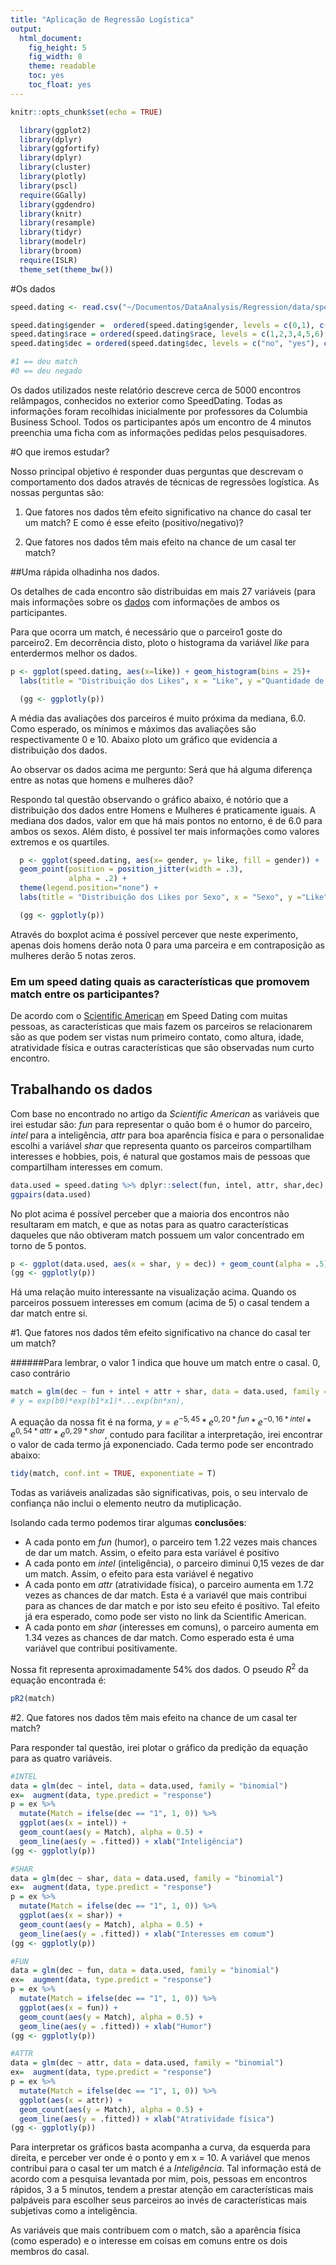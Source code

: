 ```yaml
---
title: "Aplicação de Regressão Logística"
output:
  html_document:
    fig_height: 5
    fig_width: 8
    theme: readable
    toc: yes
    toc_float: yes
---
```


```r
knitr::opts_chunk$set(echo = TRUE)
```

```r
  library(ggplot2)
  library(dplyr)
  library(ggfortify)
  library(dplyr)
  library(cluster)
  library(plotly)
  library(pscl)
  require(GGally)
  library(ggdendro)
  library(knitr)
  library(resample)
  library(tidyr)
  library(modelr) 
  library(broom)
  require(ISLR)
  theme_set(theme_bw())
```


#Os dados

```r
speed.dating <- read.csv("~/Documentos/DataAnalysis/Regression/data/speed-dating2.csv")

speed.dating$gender =  ordered(speed.dating$gender, levels = c(0,1), c("Mulher", "Homem"))
speed.dating$race = ordered(speed.dating$race, levels = c(1,2,3,4,5,6), c("Negro", "Caucasiano", "Latino", "Asiatico", "Indio","Outro"))
speed.dating$dec = ordered(speed.dating$dec, levels = c("no", "yes"), c(0,1))

#1 == deu match
#0 == deu negado
```

Os dados utilizados neste relatório descreve cerca de 5000 encontros relâmpagos, conhecidos no exterior como SpeedDating. Todas as informações foram recolhidas inicialmente por professores da Columbia Business School. Todos os participantes após um encontro de 4 minutos preenchia uma ficha com as informações pedidas pelos pesquisadores. 

#O que iremos estudar? 

Nosso principal objetivo é responder duas perguntas que descrevam o comportamento dos dados através de técnicas de regressões logística. As nossas perguntas são: 

1.  Que fatores nos dados têm efeito significativo na chance do casal ter um match? E como é esse efeito (positivo/negativo)?

2.  Que fatores nos dados têm mais efeito na chance de um casal ter match?

##Uma rápida olhadinha nos dados. 

Os detalhes de cada encontro são distribuidas em mais 27 variáveis (para mais informações sobre os [dados](https://github.com/nazareno/ciencia-de-dados-1/tree/master/5-regressao/speed-dating) com informações de ambos os participantes.

Para que ocorra um match, é necessário que o parceiro1 goste do parceiro2. Em decorrência disto, ploto o histograma da variável _like_ para enterdermos melhor os dados. 

```r

p <- ggplot(speed.dating, aes(x=like)) + geom_histogram(bins = 25)+
  labs(title = "Distribuição dos Likes", x = "Like", y ="Quantidade de notas dadas")

  (gg <- ggplotly(p))

```


A média das avaliações dos parceiros é muito próxima da mediana, 6.0. Como esperado, os mínimos e máximos das avaliações são respectivamente 0 e 10. Abaixo ploto um gráfico que evidencia a distribuição dos dados.

Ao observar os dados acima me pergunto: Será que há alguma diferença entre as notas que homens e mulheres dão? 

Respondo tal questão observando o gráfico abaixo, é notório que a distribuição dos dados entre Homens e Mulheres é praticamente iguais. A mediana dos dados, valor em que há mais pontos no entorno, é de 6.0 para ambos os sexos. Além disto, é possível ter mais informações como valores extremos e os quartiles.

```r
  p <- ggplot(speed.dating, aes(x= gender, y= like, fill = gender)) +   geom_violin() + 
  geom_point(position = position_jitter(width = .3), 
             alpha = .2) +
  theme(legend.position="none") +
  labs(title = "Distribuição dos Likes por Sexo", x = "Sexo", y ="Like")

  (gg <- ggplotly(p))
```

Através do boxplot acima é possível percever que neste experimento, apenas dois homens derão nota 0 para uma parceira e em contraposição as mulheres derão 5 notas zeros. 

### Em um speed dating quais as características que promovem match entre os participantes?

De acordo com o [Scientific American](https://www.scientificamerican.com/article/shopping-for-love/) em Speed Dating com muitas pessoas, as características que mais fazem os parceiros se relacionarem são as que podem ser vistas num primeiro contato, como altura, idade, atratividade física e outras características que são observadas num curto encontro. 

## Trabalhando os dados

Com base no encontrado no artigo da _Scientific American_ as variáveis que irei estudar são:  _fun_ para representar o quão bom é o humor do parceiro, _intel_ para a inteligência, _attr_ para boa aparência física e para o personalidae escolhi a variável _shar_ que representa quanto os parceiros compartilham interesses e hobbies, pois, é natural que gostamos mais de pessoas que compartilham interesses em comum. 


```r
data.used = speed.dating %>% dplyr::select(fun, intel, attr, shar,dec)
ggpairs(data.used)
```

No plot acima é possível perceber que a maioria dos encontros não resultaram em match, e que as notas para as quatro características daqueles que não obtiveram match possuem um valor concentrado em torno de 5 pontos. 

```r
p <- ggplot(data.used, aes(x = shar, y = dec)) + geom_count(alpha = .5) + labs(title = "Variação dos Matchs", x = "Interesses em comuns", y = "Match")
(gg <- ggplotly(p))
```

Há uma relação muito interessante na visualização acima. Quando os parceiros possuem interesses em comum (acima de 5) o casal tendem a dar match entre si. 

#1.  Que fatores nos dados têm efeito significativo na chance do casal ter um match?

######Para lembrar, o valor 1 indica que houve um match entre o casal. 0, caso contrário

```r
match = glm(dec ~ fun + intel + attr + shar, data = data.used, family = "binomial")
# y = exp(b0)*exp(b1*x1)*...exp(bn*xn),
```

A equação da nossa fit é na forma, 
$y = e^{-5,45}*e^{0,20 * fun} * e^{-0,16 * intel} * e^{0,54 * attr } * e^{0,29 * shar}$, contudo para facilitar a interpretação, irei encontrar o valor de cada termo já exponenciado. Cada termo pode ser encontrado abaixo:

```r
tidy(match, conf.int = TRUE, exponentiate = T)
```

Todas as variáveis analizadas são significativas, pois, o seu intervalo de confiança não inclui o elemento neutro da mutiplicação. 

Isolando cada termo podemos tirar algumas __conclusões__: 

* A cada ponto em _fun_ (humor), o parceiro tem 1.22 vezes mais chances de dar um match. Assim, o efeito para esta variável é positivo
* A cada ponto em _intel_ (inteligência), o parceiro diminui 0,15 vezes de dar um match. Assim, o efeito para esta variável é negativo
* A cada ponto em _attr_ (atratividade física), o parceiro aumenta em 1.72 vezes as chances de dar match. Esta é a variavél que mais contribui para as chances de dar match e por isto seu efeito é positivo. Tal efeito já era esperado, como pode ser visto no link da Scientific American. 
* A cada ponto em _shar_ (interesses em comuns), o parceiro aumenta em 1.34 vezes as chances de dar match. Como esperado esta é uma variável que contribui positivamente. 

Nossa fit representa aproximadamente 54% dos dados. O pseudo $R^{2}$ da equação encontrada é: 
```r
pR2(match)
```

#2.  Que fatores nos dados têm mais efeito na chance de um casal ter match?

Para responder tal questão, irei plotar o gráfico da predição da equação para as quatro variáveis. 

```r

#INTEL 
data = glm(dec ~ intel, data = data.used, family = "binomial")
ex=  augment(data, type.predict = "response")
p = ex %>% 
  mutate(Match = ifelse(dec == "1", 1, 0)) %>% 
  ggplot(aes(x = intel)) + 
  geom_count(aes(y = Match), alpha = 0.5) + 
  geom_line(aes(y = .fitted)) + xlab("Inteligência")
(gg <- ggplotly(p))

#SHAR
data = glm(dec ~ shar, data = data.used, family = "binomial")
ex=  augment(data, type.predict = "response")
p = ex %>% 
  mutate(Match = ifelse(dec == "1", 1, 0)) %>% 
  ggplot(aes(x = shar)) + 
  geom_count(aes(y = Match), alpha = 0.5) + 
  geom_line(aes(y = .fitted)) + xlab("Interesses em comum")
(gg <- ggplotly(p))

#FUN
data = glm(dec ~ fun, data = data.used, family = "binomial")
ex=  augment(data, type.predict = "response")
p = ex %>% 
  mutate(Match = ifelse(dec == "1", 1, 0)) %>% 
  ggplot(aes(x = fun)) + 
  geom_count(aes(y = Match), alpha = 0.5) + 
  geom_line(aes(y = .fitted)) + xlab("Humor")
(gg <- ggplotly(p))

#ATTR
data = glm(dec ~ attr, data = data.used, family = "binomial")
ex=  augment(data, type.predict = "response")
p = ex %>% 
  mutate(Match = ifelse(dec == "1", 1, 0)) %>% 
  ggplot(aes(x = attr)) + 
  geom_count(aes(y = Match), alpha = 0.5) + 
  geom_line(aes(y = .fitted)) + xlab("Atratividade física")
(gg <- ggplotly(p))

```

Para interpretar os gráficos basta acompanha a curva, da esquerda para direita, e perceber ver onde é o ponto y em x = 10.
A variável que menos contribui para o casal ter um match é a _Inteligência_. Tal informação está de acordo com a pesquisa levantada por mim, pois, pessoas em encontros rápidos, 3 a 5 minutos, tendem a prestar atenção em características mais palpáveis para escolher seus parceiros ao invés de características mais subjetivas como a inteligência. 

As variáveis que mais contribuem com o match, são a aparência física (como esperado) e o interesse em coisas em comuns entre os dois membros do casal. 



